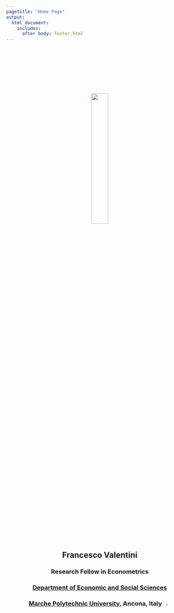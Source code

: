 ```yaml
---
pagetitle: "Home Page"
output: 
  html_document:
    includes:
      after_body: footer.html
---
```


<p>&nbsp;</p>
<p>&nbsp;</p>
<p>&nbsp;</p>
<p>&nbsp;</p>
<center>
![](me.png){#id .class width=30% height=30%}
<center>
<p>&nbsp;</p>
<center>
## Francesco Valentini
### **Research Fellow in Econometrics**
### **[Department of Economic and Social Sciences](https://www.dises.univpm.it/){target="_blank"}**
### **[Marche Polytechnic University](https://www.univpm.it/Entra/){target="_blank"}, Ancona, Italy ![](flag_ita.png){#id .class width=4% height=4%}**
<center>

<p>&nbsp;</p>
<p>&nbsp;</p>

# [<i class="fa fa-envelope"></i>](contact.html) \  [<i class="fa fa-skype"></i>](https://join.skype.com/invite/dG5n5L4TXASL){target="_blank"}  \ [<i class="ai ai-google-scholar"></i>](https://scholar.google.com/citations?user=9AqXyqQAAAAJ&hl=it&oi=sra){target="_blank"} \ [<i class="ai ai-ideas-repec"></i>](https://ideas.repec.org/f/pva895.html){target="_blank"} \ [<i class="fa fa-github"></i>](https://github.com/fravale){target="_blank"}

